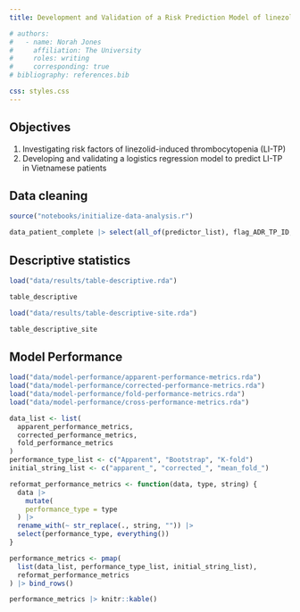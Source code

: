 ```yaml
---
title: Development and Validation of a Risk Prediction Model of linezolid-induced thrombocytopenia in Vietnamese patients

# authors:
#   - name: Norah Jones
#     affiliation: The University
#     roles: writing
#     corresponding: true
# bibliography: references.bib

css: styles.css
---
```


## Objectives
1. Investigating risk factors of linezolid-induced thrombocytopenia (LI-TP)
2. Developing and validating a logistics regression model to predict LI-TP in Vietnamese patients

## Data cleaning

```r
source("notebooks/initialize-data-analysis.r")
```

:::{.scrolling}

```r
data_patient_complete |> select(all_of(predictor_list), flag_ADR_TP_ID, site) |> glimpse()
```

:::

## Descriptive statistics

```r
load("data/results/table-descriptive.rda")
```

:::{.scrolling}

```r
table_descriptive
```

:::

```r
load("data/results/table-descriptive-site.rda")
```

:::{.scrolling}

```r
table_descriptive_site
```

:::

## Model Performance

```r
load("data/model-performance/apparent-performance-metrics.rda")
load("data/model-performance/corrected-performance-metrics.rda")
load("data/model-performance/fold-performance-metrics.rda")
load("data/model-performance/cross-performance-metrics.rda")

data_list <- list(
  apparent_performance_metrics,
  corrected_performance_metrics,
  fold_performance_metrics
)
performance_type_list <- c("Apparent", "Bootstrap", "K-fold")
initial_string_list <- c("apparent_", "corrected_", "mean_fold_")

reformat_performance_metrics <- function(data, type, string) {
  data |> 
    mutate(
    performance_type = type
  ) |>
  rename_with(~ str_replace(., string, "")) |>
  select(performance_type, everything())
}

performance_metrics <- pmap(
  list(data_list, performance_type_list, initial_string_list), 
  reformat_performance_metrics
) |> bind_rows()

performance_metrics |> knitr::kable()
```